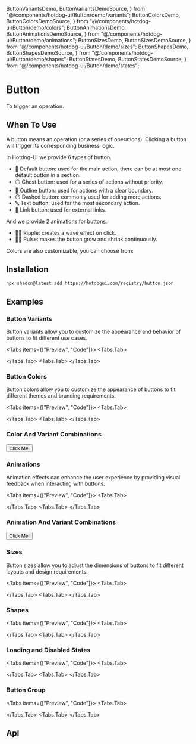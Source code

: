   ButtonVariantsDemo,
  ButtonVariantsDemoSource,
} from "@/components/hotdog-ui/Button/demo/variants";
  ButtonColorsDemo,
  ButtonColorsDemoSource,
} from "@/components/hotdog-ui/Button/demo/colors";
  ButtonAnimationsDemo,
  ButtonAnimationsDemoSource,
} from "@/components/hotdog-ui/Button/demo/animations";
  ButtonSizesDemo,
  ButtonSizesDemoSource,
} from "@/components/hotdog-ui/Button/demo/sizes";
  ButtonShapesDemo,
  ButtonShapesDemoSource,
} from "@/components/hotdog-ui/Button/demo/shapes";
  ButtonStatesDemo,
  ButtonStatesDemoSource,
} from "@/components/hotdog-ui/Button/demo/states";


# Button

To trigger an operation.

## When To Use

A button means an operation (or a series of operations). Clicking a button will trigger its corresponding business logic.

In Hotdog-Ui we provide 6 types of button.

- 🔵 Default button: used for the main action, there can be at most one default button in a section.
- ⚪️ Ghost button: used for a series of actions without priority.
- 🔳 Outline button: used for actions with a clear boundary.
- 😶 Dashed button: commonly used for adding more actions.
- 🔤 Text button: used for the most secondary action.
- 🔗 Link button: used for external links.

And we provide 2 animations for buttons.

- 🏃‍♂️ Ripple: creates a wave effect on click.
- 🏃‍♀️ Pulse: makes the button grow and shrink continuously.

Colors are also customizable, you can choose from:

<Colors />

## Installation

```sh npm2yarn
npx shadcn@latest add https://hotdogui.com/registry/button.json
```

## Examples

### Button Variants

Button variants allow you to customize the appearance and behavior of buttons to fit different use cases.

<Tabs items={["Preview", "Code"]}>
  <Tabs.Tab>
    <Section>
      <ButtonVariantsDemo />
    </Section>
  </Tabs.Tab>
  <Tabs.Tab>
    <ButtonVariantsDemoSource />
  </Tabs.Tab>
</Tabs>

### Button Colors

Button colors allow you to customize the appearance of buttons to fit different themes and branding requirements.

<Tabs items={["Preview", "Code"]}>
  <Tabs.Tab>
    <Section>
      <ButtonColorsDemo />
    </Section>
  </Tabs.Tab>
  <Tabs.Tab>
    <ButtonColorsDemoSource />
  </Tabs.Tab>
</Tabs>

### Color And Variant Combinations

<Section>
  <ComponentGenerator
    fields={["variant", "color"]}
    values={[
      ["default", "ghost", "outline", "dashed", "text", "link"],
      ["primary", "secondary", "success", "warning", "danger", "info", "sharp"],
    ]}
    direction="horizontal"
  >
    <Button>Click Me!</Button>
  </ComponentGenerator>
</Section>

### Animations

Animation effects can enhance the user experience by providing visual feedback when interacting with buttons.

<Tabs items={["Preview", "Code"]}>
  <Tabs.Tab>
    <Section>
      <ButtonAnimationsDemo />
    </Section>
  </Tabs.Tab>
  <Tabs.Tab>
    <ButtonAnimationsDemoSource />
  </Tabs.Tab>
</Tabs>

### Animation And Variant Combinations

<Section>
  <ComponentGenerator
    fields={["variant", "animation"]}
    values={[
      ["default", "ghost", "outline", "dashed", "text", "link"],
      ["ripple", "pulse", "shine", "press", "none"],
    ]}
    direction="vertical"
  >
    <Button color="secondary">Click Me!</Button>
  </ComponentGenerator>
</Section>

### Sizes

Button sizes allow you to adjust the dimensions of buttons to fit different layouts and design requirements.

<Tabs items={["Preview", "Code"]}>
  <Tabs.Tab>
    <Section>
      <ButtonSizesDemo />
    </Section>
  </Tabs.Tab>
  <Tabs.Tab>
    <ButtonSizesDemoSource />
  </Tabs.Tab>
</Tabs>

### Shapes

<Tabs items={["Preview", "Code"]}>
  <Tabs.Tab>
    <Section>
      <ButtonShapesDemo />
    </Section>
  </Tabs.Tab>
  <Tabs.Tab>
    <ButtonShapesDemoSource />
  </Tabs.Tab>
</Tabs>

### Loading and Disabled States

<Tabs items={["Preview", "Code"]}>
  <Tabs.Tab>
    <Section>
      <ButtonStatesDemo />
    </Section>
  </Tabs.Tab>
  <Tabs.Tab>
    <ButtonStatesDemoSource />
  </Tabs.Tab>
</Tabs>

### Button Group

<Tabs items={["Preview", "Code"]}>
  <Tabs.Tab>
    <Section>
      <ButtonGroupDemo />
    </Section>
  </Tabs.Tab>
  <Tabs.Tab>
    <ButtonStatesDemoSource />
  </Tabs.Tab>
</Tabs>

## Api

<Props data={PropsData} />
